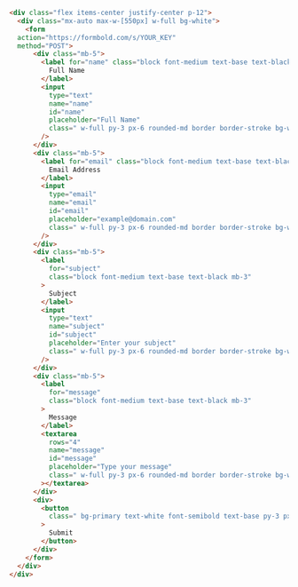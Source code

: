 ```html
<div class="flex items-center justify-center p-12">
  <div class="mx-auto max-w-[550px] w-full bg-white">
    <form
  action="https://formbold.com/s/YOUR_KEY"
  method="POST">
      <div class="mb-5">
        <label for="name" class="block font-medium text-base text-black mb-3">
          Full Name
        </label>
        <input
          type="text"
          name="name"
          id="name"
          placeholder="Full Name"
          class=" w-full py-3 px-6 rounded-md border border-stroke bg-white font-medium text-base text-body-color outline-none focus:border-primary focus:shadow-form"
        />
      </div>
      <div class="mb-5">
        <label for="email" class="block font-medium text-base text-black mb-3">
          Email Address
        </label>
        <input
          type="email"
          name="email"
          id="email"
          placeholder="example@domain.com"
          class=" w-full py-3 px-6 rounded-md border border-stroke bg-white font-medium text-base text-body-color outline-none focus:border-primary focus:shadow-form"
        />
      </div>
      <div class="mb-5">
        <label
          for="subject"
          class="block font-medium text-base text-black mb-3"
        >
          Subject
        </label>
        <input
          type="text"
          name="subject"
          id="subject"
          placeholder="Enter your subject"
          class=" w-full py-3 px-6 rounded-md border border-stroke bg-white font-medium text-base text-body-color outline-none focus:border-primary focus:shadow-form"
        />
      </div>
      <div class="mb-5">
        <label
          for="message"
          class="block font-medium text-base text-black mb-3"
        >
          Message
        </label>
        <textarea
          rows="4"
          name="message"
          id="message"
          placeholder="Type your message"
          class=" w-full py-3 px-6 rounded-md border border-stroke bg-white font-medium text-base text-body-color outline-none focus:border-primary focus:shadow-form resize-none"
        ></textarea>
      </div>
      <div>
        <button
          class=" bg-primary text-white font-semibold text-base py-3 px-8 rounded-md hover:shadow-form outline-none"
        >
          Submit
        </button>
      </div>
    </form>
  </div>
</div>
```
